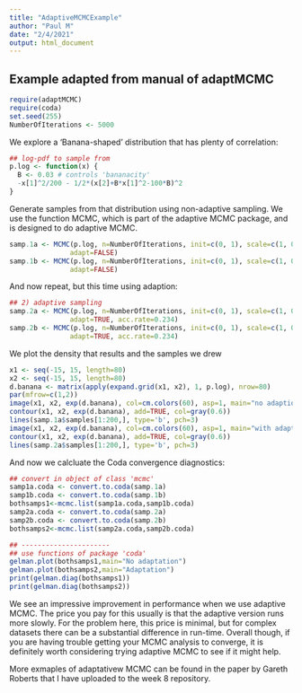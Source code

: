 ```yaml
---
title: "AdaptiveMCMCExample"
author: "Paul M"
date: "2/4/2021"
output: html_document
---
```


## Example adapted from manual of adaptMCMC

```r
require(adaptMCMC)
require(coda)
set.seed(255)
NumberOfIterations <- 5000
```

We explore a 'Banana-shaped' distribution that has plenty of correlation:
```r
## log-pdf to sample from
p.log <- function(x) {
  B <- 0.03 # controls 'bananacity'
  -x[1]^2/200 - 1/2*(x[2]+B*x[1]^2-100*B)^2
}
```

Generate samples from that distribution using non-adaptive sampling.
We use the function MCMC, which is part of the adaptive MCMC package, and is designed to do adaptive MCMC.
```r
samp.1a <- MCMC(p.log, n=NumberOfIterations, init=c(0, 1), scale=c(1, 0.1),
               adapt=FALSE)
samp.1b <- MCMC(p.log, n=NumberOfIterations, init=c(0, 1), scale=c(1, 0.1),
               adapt=FALSE)
```

And now repeat, but this time using adaption:
```r
## 2) adaptive sampling
samp.2a <- MCMC(p.log, n=NumberOfIterations, init=c(0, 1), scale=c(1, 0.1),
               adapt=TRUE, acc.rate=0.234)
samp.2b <- MCMC(p.log, n=NumberOfIterations, init=c(0, 1), scale=c(1, 0.1),
               adapt=TRUE, acc.rate=0.234)
```

We plot the density that results and the samples we drew
```r
x1 <- seq(-15, 15, length=80)
x2 <- seq(-15, 15, length=80)
d.banana <- matrix(apply(expand.grid(x1, x2), 1, p.log), nrow=80)
par(mfrow=c(1,2))
image(x1, x2, exp(d.banana), col=cm.colors(60), asp=1, main="no adaption")
contour(x1, x2, exp(d.banana), add=TRUE, col=gray(0.6))
lines(samp.1a$samples[1:200,], type='b', pch=3)
image(x1, x2, exp(d.banana), col=cm.colors(60), asp=1, main="with adaption")
contour(x1, x2, exp(d.banana), add=TRUE, col=gray(0.6))
lines(samp.2a$samples[1:200,], type='b', pch=3)
```


And now we calcluate the Coda convergence diagnostics:
```r
## convert in object of class 'mcmc'
samp1a.coda <- convert.to.coda(samp.1a)
samp1b.coda <- convert.to.coda(samp.1b)
bothsamps1<-mcmc.list(samp1a.coda,samp1b.coda)
samp2a.coda <- convert.to.coda(samp.2a)
samp2b.coda <- convert.to.coda(samp.2b)
bothsamps2<-mcmc.list(samp2a.coda,samp2b.coda)

## ----------------------
## use functions of package 'coda'
gelman.plot(bothsamps1,main="No adaptation")
gelman.plot(bothsamps2,main="Adaptation")
print(gelman.diag(bothsamps1))
print(gelman.diag(bothsamps2))
```

We see an impressive improvement in performance when we use adaptive MCMC.
The price you pay for this usually is that the adaptive version runs more slowly.
For the problem here, this  price is minimal, but for complex datasets there can
be a substantial difference in run-time. Overall though, if you are having trouble
getting your MCMC analysis to converge, it is definitely worth considering trying
adaptive MCMC to see if it might help.

More exmaples of adaptativew MCMC can be found in the paper by Gareth Roberts that I 
have uploaded to the week 8 repository.
